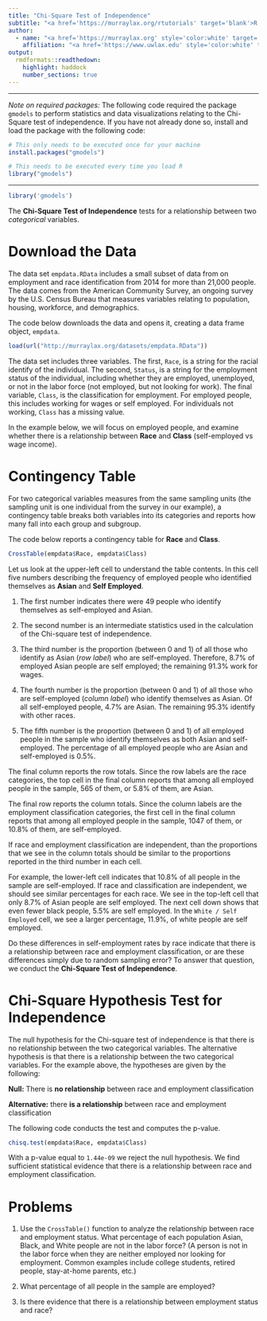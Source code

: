 ```yaml
---
title: "Chi-Square Test of Independence"
subtitle: "<a href='https://murraylax.org/rtutorials' target='blank'>R Tutorials for Applied Statistics</a>"
author: 
  - name: "<a href='https://murraylax.org' style='color:white' target='blank'>James M. Murray, Ph.D.</a>"
    affiliation: "<a href='https://www.uwlax.edu' style='color:white' target='blank'>University of Wisconsin - La Crosse</a><br/><a href='https://murraylax.org/rtutorials' style='color:white; font-weight: bold;' target='blank'>R Tutorials for Applied Statistics</a>"
output:
  rmdformats::readthedown:
    highlight: haddock
    number_sections: true
---
```


* * * * 

*Note on required packages:*  The following code required the package `gmodels` to perform statistics and data visualizations relating to the Chi-Square test of independence.  If you have not already done so, install and load the package with the following code:

```r
# This only needs to be executed once for your machine
install.packages("gmodels")

# This needs to be executed every time you load R
library("gmodels")
```

* * *

```r
library('gmodels')
```

The **Chi-Square Test of Independence** tests for a relationship between two *categorical* variables.

# Download the Data 

The data set `empdata.RData` includes a small subset of data from on employment and race identification from 2014 for more than 21,000 people.  The data comes from the American Community Survey, an ongoing survey by the U.S. Census Bureau that measures variables relating to population, housing, workforce, and demographics.

The code below downloads the data and opens it, creating a data frame object, `empdata`.
```r
load(url("http://murraylax.org/datasets/empdata.RData"))
```
The data set includes three variables.  The first, `Race`, is a string for the racial identify of the individual.  The second, `Status`, is a string for the employment status of the individual, including whether they are employed, unemployed, or not in the labor force (not employed, but not looking for work).  The final variable, `Class`, is the classification for employment.  For employed people, this includes working for wages or self employed.  For individuals not working, `Class` has a missing value.

In the example below, we will focus on employed people, and examine whether there is a relationship between **Race** and **Class** (self-employed vs wage income).

# Contingency Table 

For two categorical variables measures from the same sampling units (the sampling unit is one individual from the survey in our example), a contingency table breaks both variables into its categories and reports how many fall into each group and subgroup.

The code below reports a contingency table for **Race** and **Class**.
```r
CrossTable(empdata$Race, empdata$Class)
```

Let us look at the upper-left cell to understand the table contents.  In this cell five numbers describing the frequency of employed people who identified themselves as **Asian** and **Self Employed**.     

1. The first number indicates there were 49 people who identify themselves as self-employed and Asian.

2. The second number is an intermediate statistics used in the calculation of the Chi-square test of independence.  

3. The third number is the proportion (between 0 and 1) of all those who identify as Asian (*row label*) who are self-employed.  Therefore, 8.7% of employed Asian people are self employed; the remaining 91.3% work for wages.

4. The fourth number is the proportion (between 0 and 1) of all those who are self-employed (*column label*) who identify themselves as Asian.  Of all self-employed people, 4.7% are Asian.  The remaining 95.3% identify with other races.

5. The fifth number is the proportion (between 0 and 1) of all employed people in the sample who identify themselves as both Asian and self-employed.  The percentage of all employed people who are Asian and self-employed is 0.5%.

The final column reports the row totals.  Since the row labels are the race categories, the top cell in the final column reports that among all employed people in the sample, 565 of them, or 5.8% of them, are Asian.  

The final row reports the column totals.  Since the column labels are the employment classification categories, the first cell in the final column reports that among all employed people in the sample, 1047 of them, or 10.8% of them, are self-employed.

If race and employment classification are independent, than the proportions that we see in the column totals should be similar to the proportions reported in the third number in each cell.  

For example, the lower-left cell indicates that 10.8% of all people in the sample are self-employed.  If race and classification are independent, we should see similar percentages for each race.  We see in the top-left cell that only 8.7% of Asian people are self employed.  The next cell down shows that even fewer black people, 5.5% are self employed.  In the `White / Self Employed` cell, we see a larger percentage, 11.9%, of white people are self employed.

Do these differences in self-employment rates by race indicate that there is a relationship between race and employment classification, or are these differences simply due to random sampling error?  To answer that question, we conduct the **Chi-Square Test of Independence**.

# Chi-Square Hypothesis Test for Independence 

The null hypothesis for the Chi-square test of independence is that there is no relationship between the two categorical variables.  The alternative hypothesis is that there is a relationship between the two categorical variables. For the example above, the hypotheses are given by the following:

**Null:** There is **no relationship** between race and employment classification

**Alternative:** there **is a relationship** between race and employment classification

The following code conducts the test and computes the p-value.
```r
chisq.test(empdata$Race, empdata$Class)
```

With a p-value equal to `1.44e-09` we reject the null hypothesis.  We find sufficient statistical evidence that there is a relationship between race and employment classification.

# Problems 

1. Use the `CrossTable()` function to analyze the relationship between race and employment status.  What percentage of each population Asian, Black, and White people are not in the labor force? (A person is not in the labor force when they are neither employed nor looking for employment. Common examples include college students, retired people, stay-at-home parents, etc.)

2. What percentage of all people in the sample are employed?

3. Is there evidence that there is a relationship between employment status and race?
